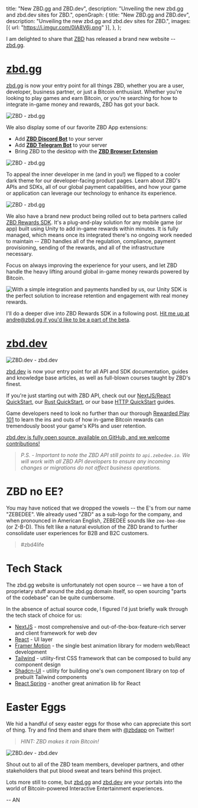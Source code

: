  title: "New ZBD.gg and ZBD.dev",
  description: "Unveiling the new zbd.gg and zbd.dev sites for ZBD.",
  openGraph: {
    title: "New ZBD.gg and ZBD.dev",
    description: "Unveiling the new zbd.gg and zbd.dev sites for ZBD.",
    images: [{ url: "https://i.imgur.com/0lA8V6j.png" }],
  },
};

I am delighted to share that [ZBD](https://zbd.gg) has released a brand new website -- [zbd.gg](https://zbd.gg).

<Tweet id="1781407056651583607" />

# [zbd.gg](https://zbd.gg)

[zbd.gg](https://zbd.gg) is now your entry point for all things ZBD, whether you are a user, developer, business partner, or just a Bitcoin enthusiast. Whether you're looking to play games and earn Bitcoin, or you're searching for how to integrate in-game money and rewards, ZBD has got your back.

<Image
  alt="ZBD - zbd.gg"
  src="https://i.imgur.com/0lA8V6j.png"
  className="w-full"
/>

We also display some of our favorite ZBD App extensions:

- Add **[ZBD Discord Bot](https://zbd.gg/z/bots)** to your server
- Add **[ZBD Telegram Bot](https://zbd.gg/z/bots)** to your server
- Bring ZBD to the desktop with the **[ZBD Browser Extension](https://zbd.gg/z/browser-extension)**

<Image
  alt="ZBD - zbd.gg"
  src="https://i.imgur.com/tEXiD4W.png"
  className="w-full"
/>

To appeal the inner developer in me (and in you!) we flipped to a cooler dark theme for our developer-facing product pages. Learn about ZBD's APIs and SDKs, all of our global payment capabilities, and how your game or application can leverage our technology to enhance its experience.

<Image
  alt="ZBD - zbd.gg"
  src="https://i.imgur.com/KMIeSwm.png"
  className="w-full"
/>

We also have a brand new product being rolled out to beta partners called [ZBD Rewards SDK](https://zbd.gg/z/rewards-sdk). It's a plug-and-play solution for any mobile game (or app) built using Unity to add in-game rewards within minutes. It is fully managed, which means once its integrated there's no ongoing work needed to maintain -- ZBD handles all of the regulation, compliance, payment provisioning, sending of the rewards, and all of the infrastructure necessary.

Focus on always improving the experience for your users, and let ZBD handle the heavy lifting around global in-game money rewards powered by Bitcoin.

<Image
  alt="With a simple integration and payments handled by us, our Unity SDK is the perfect solution to increase retention and engagement with real money rewards."
  src="https://i.imgur.com/mGQ9clH.png"
  className="w-full"
/>

I'll do a deeper dive into ZBD Rewards SDK in a following post. [Hit me up at andre@zbd.gg if you'd like to be a part of the beta](mailto:andre@zbd.gg).

# [zbd.dev](https://zbd.dev)

<Image
  alt="ZBD.dev - zbd.dev"
  src="https://i.imgur.com/KSyo6lV.png"
  className="w-full"
/>

[zbd.dev](https://zbd.dev) is now your entry point for all API and SDK documentation, guides and knowledge base articles, as well as full-blown courses taught by ZBD's finest.

If you're just starting out with ZBD API, check out our [NextJS/React QuickStart](https://zbd.dev/docs/nextjs-quickstart), our [Rust QuickStart](https://zbd.dev/docs/rust-quickstart), or our base [HTTP QuickStart](https://zbd.dev/docs/http-quickstart) guides.

Game developers need to look no further than our thorough [Rewarded Play 101](https://zbd.dev/courses/rewarded-play/introduction) to learn the ins and outs of how in-game Bitcoin rewards can tremendously boost your game's KPIs and user retention.

[zbd.dev is fully open source, available on GitHub, and we welcome contributions!](https://github.com/zebedeeio/zbd-docs)

> _P.S. - Important to note the ZBD API still points to `api.zebedee.io`. We will work with all ZBD API developers to ensure any incoming changes or migrations do not affect business operations._

# ZBD no EE?

You may have noticed that we dropped the vowels -- the E's from our name "ZEBEDEE". We already used "ZBD" as a sub-logo for the company, and when pronounced in American English, ZEBEDEE sounds like `zee-bee-dee` (or Z-B-D). This felt like a natural evolution of the ZBD brand to further consolidate user experiences for B2B and B2C customers.

> #zbd4life

# Tech Stack

The zbd.gg website is unfortunately not open source -- we have a ton of proprietary stuff around the zbd.gg domain itself, so open sourcing "parts of the codebase" can be quite cumbersome.

In the absence of actual source code, I figured I'd just briefly walk through the tech stack of choice for us:

- [NextJS](https://nextjs.org/) - most comprehensive and out-of-the-box-feature-rich server and client framework for web dev
- [React](https://react.dev/) - UI layer
- [Framer Motion](https://www.framer.com/motion/) - the single best animation library for modern web/React development
- [Tailwind](https://tailwindcss.com/) - utility-first CSS framework that can be composed to build any component design
- [Shadcn-UI](https://ui.shadcn.com/) - utility for building one's own component library on top of prebuilt Tailwind components
- [React Spring](https://www.react-spring.dev/) - another great animation lib for React

# Easter Eggs

We hid a handful of sexy easter eggs for those who can appreciate this sort of thing. Try and find them and share them with [@zbdapp](https://twitter.com/zbdapp) on Twitter!

> _HINT: ZBD makes it rain Bitcoin!_

<Image
  alt="ZBD.dev - zbd.dev"
  src="https://i.imgur.com/ksQrFth.png"
  className="w-full"
/>

Shout out to all of the ZBD team members, developer partners, and other stakeholders that put blood sweat and tears behind this project.

Lots more still to come, but [zbd.gg](https://zbd.gg) and [zbd.dev](https://zbd.dev) are your portals into the world of Bitcoin-powered Interactive Entertainment experiences.

-- AN
